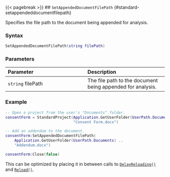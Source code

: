 {{< pagebreak >}}
## `SetAppendedDocumentFilePath` {#standard-setappendeddocumentfilepath}

Specifies the file path to the document being appended for analysis.

### Syntax {-}

``` .lua
SetAppendedDocumentFilePath(string filePath)
```

### Parameters {-}

**Parameter** | **Description**
| :-- | :-- |
| `string` filePath | The file path to the document being appended for analysis. |

### Example {-}

``` .lua
-- Open a project from the user's "Documents" folder.
consentForm = StandardProject(Application.GetUserFolder(UserPath.Documents) ..
                              "Consent Form.docx")

-- Add an addendum to the document.
consentForm:SetAppendedDocumentFilePath(
    Application.GetUserFolder(UserPath.Documents) ..
    "Addendum.docx")

consentForm:Close(false)
```

::: {.tipsection data-latex=""}
This can be optimized by placing it in between calls to [`DelayReloading()`](#standard-delayreloading) and [`Reload()`](#standard-reload).
:::
